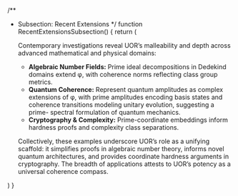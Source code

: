 
/**
 * Subsection: Recent Extensions
 */
function RecentExtensionsSubsection() {
  return (
    <SubsectionTemplate metadata={recentExtensions}>
      <p>
        Contemporary investigations reveal UOR’s malleability and depth across
        advanced mathematical and physical domains:
      </p>
      <ul>
        <li>
          <strong>Algebraic Number Fields:</strong> Prime ideal decompositions in Dedekind
          domains extend φ, with coherence norms reflecting class group metrics.
        </li>
        <li>
          <strong>Quantum Coherence:</strong> Represent quantum amplitudes as complex
          extensions of φ, with prime amplitudes encoding basis states and
          coherence transitions modeling unitary evolution, suggesting a prime-
          spectral formulation of quantum mechanics.
        </li>
        <li>
          <strong>Cryptography & Complexity:</strong> Prime-coordinate embeddings inform hardness
          proofs and complexity class separations.
        </li>
      </ul>
      <p>
        Collectively, these examples underscore UOR’s role as a unifying
        scaffold: it simplifies proofs in algebraic number theory, informs
        novel quantum architectures, and provides coordinate hardness
        arguments in cryptography. The breadth of applications attests to
        UOR’s potency as a universal coherence compass.
      </p>
    </SubsectionTemplate>
  )
}
